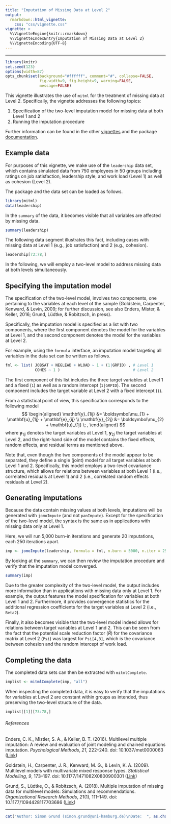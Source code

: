 ```yaml
---
title: "Imputation of Missing Data at Level 2"
output:
  rmarkdown::html_vignette:
    css: "css/vignette.css"
vignette: >
  %\VignetteEngine{knitr::rmarkdown}
  %\VignetteIndexEntry{Imputation of Missing Data at Level 2}
  %\VignetteEncoding{UTF-8}
---
```


---

```r
library(knitr)
set.seed(123)
options(width=87)
opts_chunk$set(background="#ffffff", comment="#", collapse=FALSE,
               fig.width=9, fig.height=9, warning=FALSE,
               message=FALSE)
```

This vignette illustrates the use of `mitml` for the treatment of missing data at Level 2.
Specifically, the vignette addresses the following topics:

1. Specification of the two-level imputation model for missing data at both Level 1 and 2
2. Running the imputation procedure

Further information can be found in the other [vignettes](https://github.com/simongrund1/mitml/wiki) and the package [documentation](https://cran.r-project.org/package=mitml/mitml.pdf).

## Example data

For purposes of this vignette, we make use of the `leadership` data set, which contains simulated data from 750 employees in 50 groups including ratings on job satisfaction, leadership style, and work load (Level 1) as well as cohesion (Level 2).

The package and the data set can be loaded as follows.

```r
library(mitml)
data(leadership)
```

In the `summary` of the data, it becomes visible that all variables are affected by missing data.

```r
summary(leadership)
```

The following data segment illustrates this fact, including cases with missing data at Level 1 (e.g., job satisfaction) and 2 (e.g., cohesion).

```r
leadership[73:78,]
```

In the following, we will employ a two-level model to address missing data at both levels simultaneously.

## Specifying the imputation model

The specification of the two-level model, involves two components, one pertaining to the variables at each level of the sample (Goldstein, Carpenter, Kenward, & Levin, 2009; for further discussion, see also Enders, Mister, & Keller, 2016; Grund, Lüdtke, & Robitzsch, in press).

Specifically, the imputation model is specified as a list with two components, where the first component denotes the model for the variables at Level 1, and the second component denotes the model for the variables at Level 2.

For example, using the `formula` interface, an imputation model targeting all variables in the data set can be written as follows.

```r
fml <- list( JOBSAT + NEGLEAD + WLOAD ~ 1 + (1|GRPID) , # Level 1
             COHES ~ 1 )                                # Level 2
```

The first component of this list includes the three target variables at Level 1 and a fixed (`1`) as well as a random intercept (`1|GRPID`).
The second component includes the target variable at Level 2 with a fixed intercept (`1`).

From a statistical point of view, this specification corresponds to the following model
$$
\begin{aligned}
\mathbf{y}_{1ij} &= \boldsymbol\mu_{1} + \mathbf{u}_{1j} + \mathbf{e}_{ij} \\
\mathbf{y}_{2j} &= \boldsymbol\mu_{2} + \mathbf{u}_{1j} \; ,
\end{aligned}
$$
where $\mathbf{y}_{1ij}$ denotes the target variables at Level 1, $\mathbf{y}_{2j}$ the target variables at Level 2, and the right-hand side of the model contains the fixed effects, random effects, and residual terms as mentioned above.

Note that, even though the two components of the model appear to be separated, they define a single (joint) model for all target variables at both Level 1 and 2.
Specifically, this model employs a two-level covariance structure, which allows for relations between variables at both Level 1 (i.e., correlated residuals at Level 1) and 2 (i.e., correlated random effects residuals at Level 2).

## Generating imputations

Because the data contain missing values at both levels, imputations will be generated with `jomoImpute` (and not `panImpute`).
Except for the specification of the two-level model, the syntax is the same as in applications with missing data only at Level 1.

Here, we will run 5,000 burn-in iterations and generate 20 imputations, each 250 iterations apart.

```r
imp <- jomoImpute(leadership, formula = fml, n.burn = 5000, n.iter = 250, m = 20)
```

By looking at the `summary`, we can then review the imputation procedure and verify that the imputation model converged.

```r
summary(imp)
```

Due to the greater complexity of the two-level model, the output includes more information than in applications with missing data only at Level 1.
For example, the output features the model specification for variables at both Level 1 and 2.
Furthermore, it provides convergence statistics for the additional regression coefficients for the target variables at Level 2 (i.e., `Beta2`).

Finally, it also becomes visible that the two-level model indeed allows for relations between target variables at Level 1 and 2.
This can be seen from the fact that the potential scale reduction factor ($\hat{R}$) for the covariance matrix at Level 2 (`Psi`) was largest for `Psi[4,3]`, which is the covariance between cohesion and the random intercept of work load.

## Completing the data

The completed data sets can then be extracted with `mitmlComplete`.

```r
implist <- mitmlComplete(imp, "all")
```

When inspecting the completed data, it is easy to verify that the imputations for variables at Level 2 are constant within groups as intended, thus preserving the two-level structure of the data.

```r
implist[[1]][73:78,]
```

###### References

Enders, C. K., Mistler, S. A., & Keller, B. T. (2016). Multilevel multiple imputation: A review and evaluation of joint modeling and chained equations imputation. *Psychological Methods*, *21*, 222–240. doi: 10.1037/met0000063 ([Link](https://doi.org/10.1037/met0000063))

Goldstein, H., Carpenter, J. R., Kenward, M. G., & Levin, K. A. (2009).  Multilevel models with multivariate mixed response types. *Statistical Modelling*, *9*, 173–197. doi: 10.1177/1471082X0800900301 ([Link](https://doi.org/10.1177/1471082X0800900301))

Grund, S., Lüdtke, O., & Robitzsch, A. (2018). Multiple imputation of missing data for multilevel models: Simulations and recommendations. *Organizational Research Methods*, *21*(1), 111–149. doi: 10.1177/1094428117703686 ([Link](https://doi.org/10.1177/1094428117703686))

---

```r
cat("Author: Simon Grund (simon.grund@uni-hamburg.de)\nDate:  ", as.character(Sys.Date()))
```


